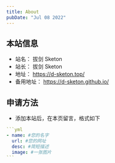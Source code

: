 ---
title: About
pubDate: "Jul 08 2022"
---

## 本站信息

- 站名： 拔剑 Sketon
- 站长： 拔剑 Sketon
- 地址： https://d-sketon.top/
- 备用地址： https://d-sketon.github.io/

## 申请方法

- 添加本站后，在本页留言，格式如下

````yml
```yml
- name: #您的名字
  url: #您的网址
  desc: #简短描述
  image: #一张图片
```
````


<FriendCard />
